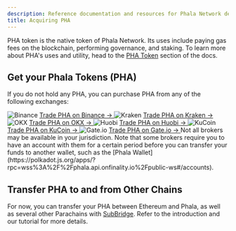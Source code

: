 ```yaml
---
description: Reference documentation and resources for Phala Network development.
title: Acquiring PHA
---
```


PHA token is the native token of Phala Network. Its uses include paying gas fees on the blockchain, performing governance, and staking. To learn more about PHA's uses and utility, head to the [PHA Token](/overview/pha-token) section of the docs.

## Get your Phala Tokens (PHA) <a href="#get-your-phala-tokens-pha" id="get-your-phala-tokens-pha"></a>

If you do not hold any PHA, you can purchase PHA from any of the following exchanges:

<Columns cols={3}>
  <Card title="Binance" icon="external-link">
    <img src="/images/1-Binance.png" alt="Binance" style={{ width: '60px', height: 'auto', marginBottom: '10px' }} />
    <a href="https://www.binance.com/en" target="_blank" rel="noopener noreferrer">
      Trade PHA on Binance →
    </a>
  </Card>
  
  <Card title="Kraken" icon="external-link">
    <img src="/images/kraken.jpeg" alt="Kraken" style={{ width: '60px', height: 'auto', marginBottom: '10px' }} />
    <a href="https://www.kraken.com/prices/phala.network" target="_blank" rel="noopener noreferrer">
      Trade PHA on Kraken →
    </a>
  </Card>
  
  <Card title="OKEX" icon="external-link">
    <img src="/images/3-OKEx.png" alt="OKX" style={{ width: '60px', height: 'auto', marginBottom: '10px' }} />
    <a href="https://www.okx.com/trade-spot/pha-usdt" target="_blank" rel="noopener noreferrer">
      Trade PHA on OKX →
    </a>
  </Card>
  
  <Card title="HTX" icon="external-link">
    <img src="/images/2-Huobi.png" alt="Huobi" style={{ width: '60px', height: 'auto', marginBottom: '10px' }} />
    <a href="https://www.htx.com/price/pha/" target="_blank" rel="noopener noreferrer">
      Trade PHA on Huobi →
    </a>
  </Card>
  
  <Card title="KuCoin" icon="external-link">
    <img src="/images/4-KuCoin.png" alt="KuCoin" style={{ width: '60px', height: 'auto', marginBottom: '10px' }} />
    <a href="https://trade.kucoin.com/PHA-USDT" target="_blank" rel="noopener noreferrer">
      Trade PHA on KuCoin →
    </a>
  </Card>
  
  <Card title="Gate.io" icon="external-link">
    <img src="/images/7-Gate.png" alt="Gate.io" style={{ width: '60px', height: 'auto', marginBottom: '10px' }} />
    <a href="https://www.gate.io/trade/PHA_USDT" target="_blank" rel="noopener noreferrer">
      Trade PHA on Gate.io →
    </a>
  </Card>
</Columns>

<Note type="info">
Not all brokers may be available in your jurisdiction. Note that some brokers require you to have an account with them for a certain period before you can transfer your funds to another wallet, such as the [Phala Wallet](https://polkadot.js.org/apps/?rpc=wss%3A%2F%2Fphala.api.onfinality.io%2Fpublic-ws#/accounts).
</Note>

## Transfer PHA to and from Other Chains <a href="#transfer-pha-fromto-other-chains" id="transfer-pha-fromto-other-chains"></a>

For now, you can transfer your PHA between Ethereum and Phala, as well as several other Parachains with [SubBridge](/network/references/subbridge). Refer to the introduction and our tutorial for more details.
